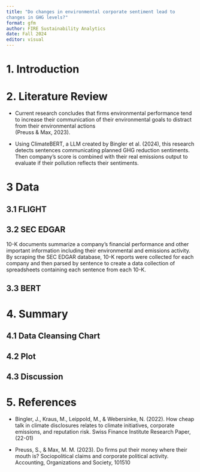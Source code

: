 ```yaml
---
title: "Do changes in environmental corporate sentiment lead to
changes in GHG levels?"
format: gfm
author: FIRE Sustainability Analytics
date: Fall 2024
editor: visual
---
```


# 1. Introduction

# 2. Literature Review

-   Current research concludes that firms environmental performance tend to increase their communication of their environmental goals to distract from their environmental actions\
    (Preuss & Max, 2023).

-   Using ClimateBERT, a LLM created by Bingler et al. (2024), this research detects sentences communicating planned GHG reduction sentiments. Then company's score is combined with their real emissions output to evaluate if their pollution reflects their sentiments.

# 3 Data

## 3.1 FLIGHT

## 3.2 SEC EDGAR

10-K documents summarize a company's financial performance and other important information including their environmental and emissions activity. By scraping the SEC EDGAR database, 10-K reports were collected for each company and then parsed by sentence to create a data collection of spreadsheets containing each sentence from each 10-K.

## 3.3 BERT

# 4. Summary

## 4.1 Data Cleansing Chart

## 4.2 Plot

## 4.3 Discussion

# 5. References

-   Bingler, J., Kraus, M., Leippold, M., & Webersinke, N. (2022). How cheap talk in climate disclosures relates to climate initiatives, corporate emissions, and reputation risk. Swiss Finance Institute Research Paper, (22-01)

-   Preuss, S., & Max, M. M. (2023). Do firms put their money where their mouth is? Sociopolitical claims and corporate political activity. Accounting, Organizations and Society, 101510
